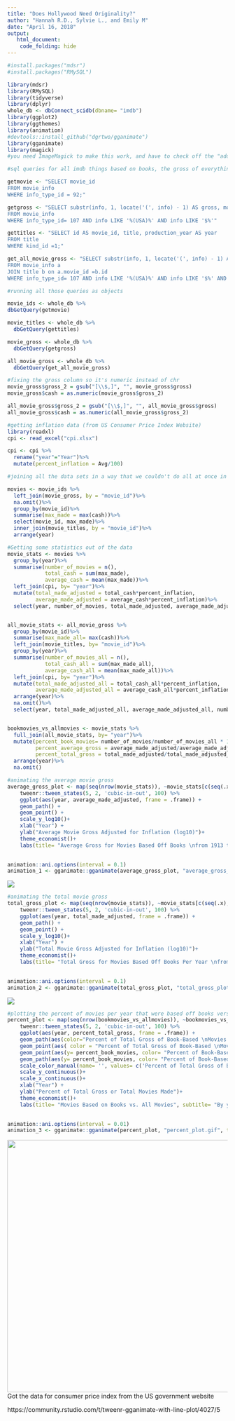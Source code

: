 ```yaml
---
title: "Does Hollywood Need Originality?"
author: "Hannah R.D., Sylvie L., and Emily M"
date: "April 16, 2018"
output:
   html_document:
    code_folding: hide
---
```


```r

#install.packages("mdsr")
#install.packages("RMySQL")

library(mdsr)
library(RMySQL)
library(tidyverse)
library(dplyr)
whole_db <- dbConnect_scidb(dbname= "imdb")
library(ggplot2)
library(ggthemes)
library(animation)
#devtools::install_github("dgrtwo/gganimate")
library(gganimate)
library(magick)
#you need ImageMagick to make this work, and have to check off the "add legacy utilities" when installing it!!!!
```

```r
#sql queries for all imdb things based on books, the gross of everything made in America in dollars, and all movies and their titles/movie_ids

getmovie <- "SELECT movie_id
FROM movie_info
WHERE info_type_id = 92;"

getgross <- "SELECT substr(info, 1, locate('(', info) - 1) AS gross, movie_id
FROM movie_info
WHERE info_type_id= 107 AND info LIKE '%(USA)%' AND info LIKE '$%'"

gettitles <- "SELECT id AS movie_id, title, production_year AS year
FROM title
WHERE kind_id =1;"

get_all_movie_gross <- "SELECT substr(info, 1, locate('(', info) - 1) AS gross, movie_id, title, production_year AS year
FROM movie_info a
JOIN title b on a.movie_id =b.id
WHERE info_type_id= 107 AND info LIKE '%(USA)%' AND info LIKE '$%' AND kind_id =1;"
```

```r
#running all those queries as objects

movie_ids <- whole_db %>%
dbGetQuery(getmovie)

movie_titles <- whole_db %>%
  dbGetQuery(gettitles)

movie_gross <- whole_db %>%
  dbGetQuery(getgross)

all_movie_gross <- whole_db %>%
  dbGetQuery(get_all_movie_gross)
```

```r
#fixing the gross column so it's numeric instead of chr
movie_gross$gross_2 = gsub("[\\$,]", "", movie_gross$gross)
movie_gross$cash = as.numeric(movie_gross$gross_2)

all_movie_gross$gross_2 = gsub("[\\$,]", "", all_movie_gross$gross)
all_movie_gross$cash = as.numeric(all_movie_gross$gross_2)
```

```r
#getting inflation data (from US Consumer Price Index Website)
library(readxl)
cpi <- read_excel("cpi.xlsx")

cpi <- cpi %>%
  rename("year"="Year")%>%
  mutate(percent_inflation = Avg/100)

```

```r
#joining all the data sets in a way that we couldn't do all at once in SQL because it kept breaking the database when we tried (seemed ridiculous to have a huge sql query that took forever to test when we could sort what we needed from sql in smaller chunks and do the rest in dplyr)

movies <- movie_ids %>%
  left_join(movie_gross, by = "movie_id")%>%
  na.omit()%>%
  group_by(movie_id)%>%
  summarise(max_made = max(cash))%>%
  select(movie_id, max_made)%>%
  inner_join(movie_titles, by = "movie_id")%>%
  arrange(year)
```

```r
#Getting some statistics out of the data
movie_stats <- movies %>%
  group_by(year)%>%
  summarise(number_of_movies = n(),
            total_cash = sum(max_made),
            average_cash = mean(max_made))%>%
  left_join(cpi, by= "year")%>%
  mutate(total_made_adjusted = total_cash*percent_inflation,
         average_made_adjusted = average_cash*percent_inflation)%>%
  select(year, number_of_movies, total_made_adjusted, average_made_adjusted)


all_movie_stats <- all_movie_gross %>%
  group_by(movie_id)%>%
  summarise(max_made_all= max(cash))%>%
  left_join(movie_titles, by= "movie_id")%>%
  group_by(year)%>%
  summarise(number_of_movies_all = n(),
            total_cash_all = sum(max_made_all),
            average_cash_all = mean(max_made_all))%>%
  left_join(cpi, by= "year")%>%
  mutate(total_made_adjusted_all = total_cash_all*percent_inflation,
         average_made_adjusted_all = average_cash_all*percent_inflation)%>%
  arrange(year)%>%
  na.omit()%>%
  select(year, total_made_adjusted_all, average_made_adjusted_all, number_of_movies_all)


bookmovies_vs_allmovies <- movie_stats %>%
  full_join(all_movie_stats, by= "year")%>%
  mutate(percent_book_movies= number_of_movies/number_of_movies_all * 100,
         percent_average_gross = average_made_adjusted/average_made_adjusted_all * 100,
         percent_total_gross = total_made_adjusted/total_made_adjusted_all * 100)%>%
  arrange(year)%>%
  na.omit()
```

```r
#animating the average movie gross
average_gross_plot <- map(seq(nrow(movie_stats)), ~movie_stats[c(seq(.x), rep(.x, nrow(movie_stats) - .x)), ]) %>% 
    tweenr::tween_states(5, 2, 'cubic-in-out', 100) %>% 
    ggplot(aes(year, average_made_adjusted, frame = .frame)) + 
    geom_path() + 
    geom_point() +
    scale_y_log10()+
    xlab("Year") +
    ylab("Average Movie Gross Adjusted for Inflation (log10)")+
    theme_economist()+
    labs(title= "Average Gross for Movies Based Off Books \nfrom 1913 to 2017", subtitle= "Adjusted for inflation with 1982 \nas a consumer price index baseline")
    

animation::ani.options(interval = 0.1)
animation_1 <- gganimate::gganimate(average_gross_plot, "average_gross_animation.gif", title_frame = FALSE)
```

![](average_gross_animation.gif)

```r
#animating the total movie gross
total_gross_plot <- map(seq(nrow(movie_stats)), ~movie_stats[c(seq(.x), rep(.x, nrow(movie_stats) - .x)), ]) %>% 
    tweenr::tween_states(5, 2, 'cubic-in-out', 100) %>% 
    ggplot(aes(year, total_made_adjusted, frame = .frame)) + 
    geom_path() + 
    geom_point() +
    scale_y_log10()+
    xlab("Year") +
    ylab("Total Movie Gross Adjusted for Inflation (log10)")+
    theme_economist()+
    labs(title= "Total Gross for Movies Based Off Books Per Year \nfrom 1913 to 2017", subtitle= "Adjusted for inflation with 1982 as a \nconsumer price index baseline")
    

animation::ani.options(interval = 0.1)
animation_2 <- gganimate::gganimate(total_gross_plot, "total_gross_plot.gif", title_frame = FALSE)
```

![](total_gross_plot.gif)

```r
#plotting the percent of movies per year that were based off books versus total 
percent_plot <- map(seq(nrow(bookmovies_vs_allmovies)), ~bookmovies_vs_allmovies[c(seq(.x), rep(.x, nrow(bookmovies_vs_allmovies) - .x)), ]) %>% 
    tweenr::tween_states(5, 2, 'cubic-in-out', 100) %>% 
    ggplot(aes(year, percent_total_gross, frame = .frame)) + 
    geom_path(aes(color="Percent of Total Gross of Book-Based \nMovies out of Total Movie Gross")) +
    geom_point(aes( color = "Percent of Total Gross of Book-Based \nMovies out of Total Movie Gross"))+
    geom_point(aes(y= percent_book_movies, color= "Percent of Book-Based Movies \nout of All Movies Made"))+
    geom_path(aes(y= percent_book_movies, color= "Percent of Book-Based Movies \nout of All Movies Made"))+
    scale_color_manual(name= '', values= c('Percent of Total Gross of Book-Based \nMovies out of Total Movie Gross'= '#f44280', 'Percent of Book-Based Movies \nout of All Movies Made'='#4286f4'))+
    scale_y_continuous()+
    scale_x_continuous()+
    xlab("Year") +
    ylab("Percent of Total Gross or Total Movies Made")+
    theme_economist()+
    labs(title= "Movies Based on Books vs. All Movies", subtitle= "By year")
    

animation::ani.options(interval = 0.01)
animation_3 <- gganimate::gganimate(percent_plot, "percent_plot.gif", title_frame = FALSE)


```

![](percent_plot.gif){#id .class width=10in height=6in}
Got the data for consumer price index from the US government website


https://community.rstudio.com/t/tweenr-gganimate-with-line-plot/4027/5
